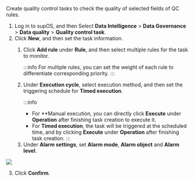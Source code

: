 Create quality control tasks to check the quality of selected fields of QC rules.
1. Log in to supOS, and then Select **Data Intelligence** > **Data Governance** > **Data quality** > **Quality control task**.
2. Click **New**, and then set the task information.

<ol>
<ol>
<li>Click <b>Add rule</b> under <b>Rule</b>, and then select multiple rules for the task to monitor.

:::info
For multiple rules, you can set the weight of each rule to differentiate corresponding priority.
:::

</li>
<li>Under <b>Execution cycle</b>, select execution method, and then set the triggering schedule for <b>Timed execution</b>.

:::info
- For **Manual execution, you can directly click **Execute** under **Operation** after finishing task creation to execute it.
- For **Timed execution**, the task will be triggered at the scheduled time, and by clicking **Execute** under **Operation** after finishing task creation.
:::

</li>
<li>Under <b>Alarm settings</b>, set <b>Alarm mode</b>, <b>Alarm object</b> and <b>Alarm level</b>.</li>
</ol>
</ol>

![](https://wordpressfreezonex.oss-accelerate.aliyuncs.com/supDAM/29.png)

3. Click **Confirm**.